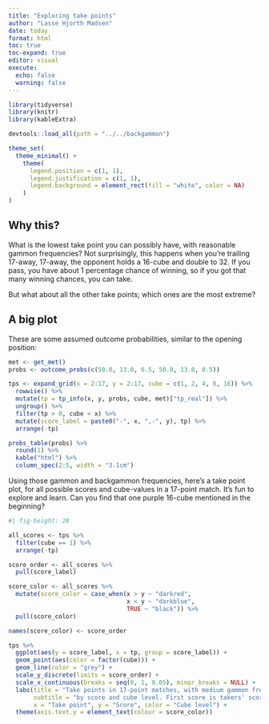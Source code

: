 ```yaml
---
title: "Exploring take points"
author: "Lasse Hjorth Madsen"
date: today 
format: html
toc: true
toc-expand: true
editor: visual
execute:
  echo: false
  warning: false
---
```


```r
library(tidyverse)
library(knitr)
library(kableExtra)

devtools::load_all(path = "../../backgammon")

theme_set(
  theme_minimal() +
    theme(
      legend.position = c(1, 1),
      legend.justification = c(1, 1),
      legend.background = element_rect(fill = "white", color = NA)
    )
)
```


## Why this?

What is the lowest take point you can possibly have, with reasonable gammon frequencies? Not surprisingly, this happens when you're trailing 17-away, 17-away, the opponent holds a 16-cube and double to 32. If you pass, you have about 1 percentage chance of winning, so if you got that many winning chances, you can take.

But what about all the other take points; which ones are the most extreme?

## A big plot

These are some assumed outcome probabilities, similar to the opening position:

```r
met <- get_met()
probs <- outcome_probs(c(50.0, 13.0, 0.5, 50.0, 13.0, 0.5))

tps <- expand_grid(x = 2:17, y = 2:17, cube = c(1, 2, 4, 8, 16)) %>% 
  rowwise() %>% 
  mutate(tp = tp_info(x, y, probs, cube, met)["tp_real"]) %>% 
  ungroup() %>% 
  filter(tp > 0, cube < x) %>% 
  mutate(score_label = paste0("-", x, ",-", y), tp) %>% 
  arrange(-tp)
```

```r
probs_table(probs) %>% 
  round(1) %>% 
  kable("html") %>%
  column_spec(2:5, width = "3.1cm")
```

Using those gammon and backgammon frequencies, here's a take point plot, for all possible scores and cube-values in a 17-point match. It's fun to explore and learn. Can you find that one purple 16-cube mentioned in the beginning?

```r
#| fig-height: 28

all_scores <- tps %>% 
  filter(cube == 1) %>% 
  arrange(-tp) 

score_order <- all_scores %>% 
  pull(score_label)

score_color <- all_scores %>%
  mutate(score_color = case_when(x > y ~ "darkred",
                                 x < y ~ "darkblue",
                                 TRUE ~ "black")) %>% 
  pull(score_color)

names(score_color) <- score_order

tps %>% 
  ggplot(aes(y = score_label, x = tp, group = score_label)) +
  geom_point(aes(color = factor(cube))) +
  geom_line(color = "grey") +
  scale_y_discrete(limits = score_order) +
  scale_x_continuous(breaks = seq(0, 1, 0.05), minor_breaks = NULL) +
  labs(title = "Take points in 17-point matches, with medium gammon frequencies",
       subtitle = "by score and cube level. First score is takers' score. Score colors indicate a lead/trail/tie",
       x = "Take point", y = "Score", color = "Cube level") +
  theme(axis.text.y = element_text(colour = score_color))
```

